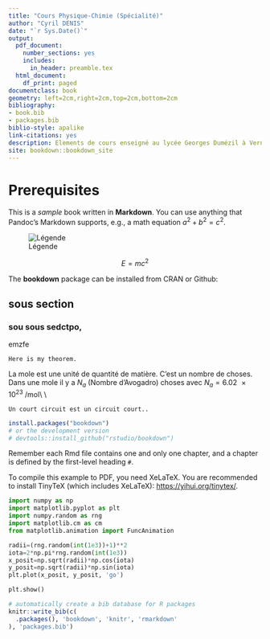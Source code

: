 ```yaml
--- 
title: "Cours Physique-Chimie (Spécialité)"
author: "Cyril DENIS"
date: "`r Sys.Date()`"
output:
  pdf_document:
    number_sections: yes
    includes:
      in_header: preamble.tex
  html_document:
    df_print: paged
documentclass: book
geometry: left=2cm,right=2cm,top=2cm,bottom=2cm
bibliography:
- book.bib
- packages.bib
biblio-style: apalike
link-citations: yes
description: Elements de cours enseigné au lycée Georges Dumézil à Vernon
site: bookdown::bookdown_site
---
```


# Prerequisites

This is a _sample_ book written in **Markdown**. You can use anything that Pandoc's Markdown supports, e.g., a math equation $a^2 + b^2 = c^2$.


```{=latex}
$4\times 3$
\\


```


![Légende](~/Desktop/termniale/figures/tasse-a-mesurer.png)

$$E = mc^2$$

The **bookdown** package can be installed from CRAN or Github:

\exo 

## sous section
### sou sous sedctpo,

emzfe
```theorem
Here is my theorem.
```

La mole est une unité de quantité de matière. C'est un nombre de choses.
Dans une mole il y a $N_a$ (Nombre d'Avogadro) choses avec $N_a=\SI{6,02e23}{\per\mole}$\\
\textit{Analogie : Dans une douzaine d'oeufs, il y a douze oeufs.\\
Dans une mole d'oeufs, il y a $\SI{6,02e23}{}$ oeufs et dans une mole d'ions cuivre II, il y a $\SI{6,02e23}{}$  ions cuivre II.}\\

```definition
Un court circuit est un circuit court.. 
```

```r
install.packages("bookdown")
# or the development version
# devtools::install_github("rstudio/bookdown")
```

Remember each Rmd file contains one and only one chapter, and a chapter is defined by the first-level heading `#`.

To compile this example to PDF, you need XeLaTeX. You are recommended to install TinyTeX (which includes XeLaTeX): <https://yihui.org/tinytex/>.


```python
import numpy as np
import matplotlib.pyplot as plt
import numpy.random as rng
import matplotlib.cm as cm
from matplotlib.animation import FuncAnimation

radii=(rng.random(int(1e3))+1)**2
iota=2*np.pi*rng.random(int(1e3))
x_posit=np.sqrt(radii)*np.cos(iota)
y_posit=np.sqrt(radii)*np.sin(iota)
plt.plot(x_posit, y_posit, 'go')

plt.show()
```

```r
# automatically create a bib database for R packages
knitr::write_bib(c(
  .packages(), 'bookdown', 'knitr', 'rmarkdown'
), 'packages.bib')
```
